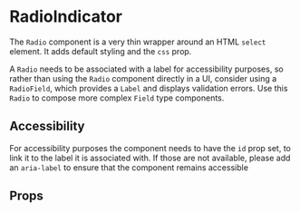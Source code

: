 # RadioIndicator

The `Radio` component is a very thin wrapper around an HTML `select` element. It adds default styling and the `css` prop.

A `Radio` needs to be associated with a label for accessibility purposes, so rather than using the `Radio` component directly in a UI, consider using a `RadioField`, which provides a `Label` and displays validation errors. Use this `Radio` to compose more complex `Field` type components.

## Accessibility

For accessibility purposes the component needs to have the `id` prop set, to link it to the label it is associated with. If those are not available, please add an `aria-label` to ensure that the component remains accessible

## Props
